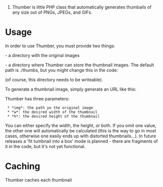 #Thumber is little PHP class that automatically generates thumbails of any size out of PNGs, JPEGs, and GIFs.


= Usage =

In order to use Thumber, you must provide two things:

- a directory with the original images

- a directory where Thumber can store the thumbnail images. The default path is ./thumbs, but you might change this in the code:

{{{ define('PATH_TO_THUMBS', './thumbs/'); }}}

(of course, this directory needs to be writeable).

To generate a thumbnail image, simply generate an URL like this:

{{{http://localhost/thumber.php?img=assets/abc.png&h=200}}}

Thumber has three parameters:

  * *img*: the path yo the original image
  * *w*: the desired width of the thumbnail
  * *h*: the desired height of the thumbnail

You can either specify the width, the height, or both. If you omit one value, the other one will automatically be calculated (this is the way to go in most cases, otherwise one easily ends up with distorted thumbnails...). In future releases a 'fit tumbnail into a box' mode is planned - there are fragments of it in the code, but it's not yet functional.

= Caching =

Thumber caches each thumbnail